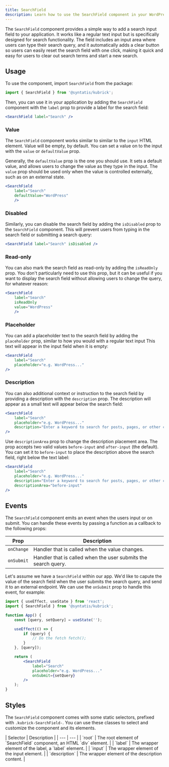 ```yaml
---
title: SearchField
description: Learn how to use the SearchField component in your WordPress admin application.
---
```


The `SearchField` component provides a simple way to add a search input field to your application. It works like a regular text input but is specifically designed for search functionality. The field includes an input area where users can type their search query, and it automatically adds a clear button so users can easily reset the search field with one click, making it quick and easy for users to clear out search terms and start a new search.

## Usage

To use the component, import `SearchField` from the package:

```jsx
import { SearchField } from '@syntatis/kubrick';
```

Then, you can use it in your application by adding the `SearchField` component with the `label` prop to provide a label for the search field:

```jsx
<SearchField label="Search" />
```

### Value

The `SearchField` component works similar to similar to the `input` HTML element. Value will be empty, by default. You can set a value on to the input with the `value` or `defaultValue` prop.

Generally, the `defaultValue` prop is the one you should use. It sets a default value, and allows users to change the value as they type in the input. The `value` prop should be used only when the value is controlled externally, such as on an external state.

```jsx {3}
<SearchField
	label="Search"
	defaultValue="WordPress"
	/>
```

### Disabled

Similarly, you can disable the search field by adding the `isDisabled` prop to the `SearchField` component. This will prevent users from typing in the search field or submitting a search query:

```jsx
<SearchField label="Search" isDisabled />
```

### Read-only

You can also mark the search field as read-only by adding the `isReadOnly` prop. You don't particularly need to use this prop, but it can be useful if you want to display the search field without allowing users to change the query, for whatever reason:

```jsx {3}
<SearchField
	label="Search"
	isReadOnly
	value="WordPress"
	/>
```

### Placeholder

You can add a placeholder text to the search field by adding the `placeholder` prop, similar to how you would with a regular text input This text will appear in the input field when it is empty:

```jsx {3}
<SearchField
	label="Search"
	placeholder="e.g. WordPress..."
/>
```

### Description

You can also additional context or instruction to the search field by providing a description with the `description` prop. The description will appear as a small text will appear below the search field:

```jsx {3} collapse={2-3}
<SearchField
	label="Search"
	placeholder="e.g. WordPress..."
	description="Enter a keyword to search for posts, pages, or other content."
/>
```

Use `descriptionArea` prop to change the description placement area. The prop accepts two valid values `before-input` and `after-input` (the default). You can set it to `before-input` to place the description above the search field, right below the text label:

```jsx {5} collapse={2-3}
<SearchField
	label="Search"
	placeholder="e.g. WordPress..."
	description="Enter a keyword to search for posts, pages, or other content."
	descriptionArea="before-input"
/>
```

## Events

The `SearchField` component emits an event when the users input or on submit. You can handle these events by passing a function as a callback to the following props:

| Prop | Description |
| --- | --- |
| `onChange` | Handler that is called when the value changes. |
| `onSubmit` | Handler that is called when the user submits the search query. |

Let's assume we have a `SearchField` within our app. We'd like to capute the value of the search field when the user submits the search query, and send it to an external endpoint. We can use the `onSubmit` prop to handle this event, for example:

```jsx {17}
import { useEffect, useState } from 'react';
import { SearchField } from '@syntatis/kubrick';

function App() {
	const [query, setQuery] = useState('');

	useEffect(() => {
		if (query) {
			// Do the fetch fetch();
		}
	}, [query]);

	return (
		<SearchField
			label="Search"
			placeholder="e.g. WordPress..."
			onSubmit={setQuery}
		/>
	);
}
```

## Styles

The `SearchField` component comes with some static selectors, prefixed with `.kubrick-SearchField-`. You can use these classes to select and customize the component and its elements.

<div className="table-classes">
| Selector | Description |
| --- | --- |
| `root` | The root element of `SearchField` component, an HTML `div` element. |
| `label` | The wrapper element of the label, a `label` element. |
| `input` | The wrapper element of the input element. |
| `description` | The wrapper element of the description content. |
</div>
